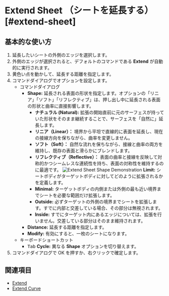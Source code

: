 
# Extend Sheet （シートを延長する）[#extend-sheet]

<Reference shortcut="" command="Extend" button="" />

## 基本的な使い方

1. 延長したいシートの外側のエッジを選択します。
2. 外側のエッジが選択されると、デフォルトのコマンドである **Extend** が自動的に実行されます。
3. 黄色い点を動かして、延長する距離を指定します。
4. コマンドダイアログでオプションを設定します。
    - <Kst>コマンドダイアログ</Kst>
        - **Shape:** 延長される表面の形状を指定します。オプションの「リニア」「ソフト」「リフレクティブ」は、押し出し中に延長される表面の形状と曲率に直接影響します。
            - **ナチュラル (Natural):** 拡張の開始直前に元のサーフェスが持っていた形状をそのまま継続することで、サーフェスを「自然に」延長します。  
            - **リニア（Linear）：** 境界から平坦で直線的に表面を延長し、現在の接線方向を保ちながら、曲率を変更しません。
            - **ソフト（Soft）：** 自然な流れを保ちながら、接線と曲率の両方を維持し、既存の表面と滑らかにブレンドします。
            - **リフレクティブ（Reflective）：** 表面の曲率と接線を反映して対称的かつシームレスな連続性を持ち、表面の対称性を維持するのに最適です。
            ![Extend Sheet Shape Demonstration](/img/extend-sheet-shape.png)
        **Limit:** シートボディがターゲットボディに対してどのように拡張されるかを定義します。
            - **Minimal:** ターゲットボディの内側または外側の最も近い境界までシートを必要な範囲だけ拡張します。
            - **Outside:** 必ずターゲットの外側の境界までシートを拡張します。すでに内部と交差している場合、その部分は無視されます。
            - **Inside:** すでにターゲット内にあるエッジについては、拡張を行いません。交差している部分はそのまま維持されます。
        - **Distance:** 延長する距離を指定します。
        - **Modify:** 有効にすると、一枚のシートになります。
    - <Kst>キーボードショートカット</Kst>  
        - <kbd>Tab</kbd> **Cycle:** 異なる **Shape** オプションを切り替えます。  
5. コマンドダイアログで OK を押すか、右クリックで確定します。

<VideoPlayer fileName="extend-sheet"/>

## 関連項目
- [Extend](extend)
- [Extend Curve](/sketch/extend-curve)